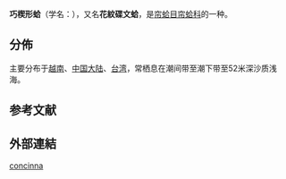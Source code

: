 {{Speciesbox
| taxon = Sunetta concinna
| authority = (Dunker, 1865)
}}

'''巧楔形蛤'''（学名：''{{lang|la|Sunetta concinna}}''），又名'''花紋碟文蛤'''，是[[帘蛤目|帘蛤目]][[帘蛤科|帘蛤科]]的一种{{r|shell_2764}}。

==分佈==
主要分布于[[越南|越南]]、[[中国大陆|中国大陆]]、[[台湾|台湾]]，常栖息在潮间带至潮下带至52米深沙质浅海{{r|shell_2764}}。

==参考文献==
{{reflist|refs=
<ref name="shell_2764">{{cite web
 |url=http://shell.sinica.edu.tw/chinese/shellbase_detail.php?science_no=2764
 |title=国际贝库：巧楔形蛤
 |publisher=台湾贝类资料库
 |accessdate=2009-08-11
 |archive-date=2016-03-04
 |archive-url=https://web.archive.org/web/20160304111106/http://shell.sinica.edu.tw/chinese/shellbase_detail.php?science_no=2764
 |dead-url=no
 }}</ref>
}}

==外部連結==
{{Taxonbar|from=Q14420798}}

[[Category:楔形蛤属|concinna]]


{{Mollusc-stub}}